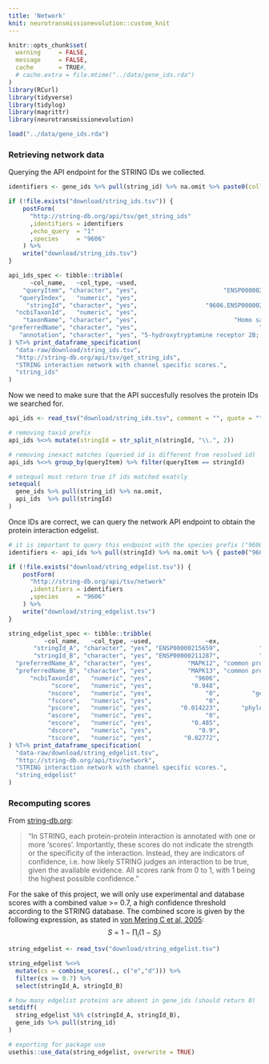 ```yaml
---
title: 'Network'
knit: neurotransmissionevolution::custom_knit
---
```

```r
knitr::opts_chunk$set(
  warning     = FALSE,
  message     = FALSE,
  cache       = TRUE#,
  # cache.extra = file.mtime("../data/gene_ids.rda")
)
library(RCurl)
library(tidyverse)
library(tidylog)
library(magrittr)
library(neurotransmissionevolution)

load("../data/gene_ids.rda")
```

### Retrieving network data
Querying the API endpoint for the STRING IDs we collected.
```r
identifiers <- gene_ids %>% pull(string_id) %>% na.omit %>% paste0(collapse="%0d")

if (!file.exists("download/string_ids.tsv")) {
    postForm(
      "http://string-db.org/api/tsv/get_string_ids"
      ,identifiers = identifiers
      ,echo_query  = "1"
      ,species     = "9606"
    ) %>%
    write("download/string_ids.tsv")
}
```
```r
api_ids_spec <- tibble::tribble(
      ~col_name,   ~col_type, ~used,                                      ~ex,                   ~desc,
    "queryItem", "character", "yes",                        "ENSP00000258400",          "queried term",
   "queryIndex",   "numeric", "yes",                                    "266", "index of queried term",
     "stringId", "character", "yes",                   "9606.ENSP00000258400",             "STRING ID",
  "ncbiTaxonId",   "numeric", "yes",                                   "9606",      "NCBI Taxonomy ID",
    "taxonName", "character", "yes",                           "Homo sapiens",          "species name",
"preferredName", "character", "yes",                                  "HTR2B",   "common protein name",
   "annotation", "character", "yes", "5-hydroxytryptamine receptor 2B; [...]",    "protein annotation"
) %T>% print_dataframe_specification(
  "data-raw/download/string_ids.tsv",
  "http://string-db.org/api/tsv/get_string_ids",
  "STRING interaction network with channel specific scores.",
  "string_ids"
)
```

Now we need to make sure that the API succesfully resolves the protein IDs we searched for.
```r
api_ids <- read_tsv("download/string_ids.tsv", comment = "", quote = "")

# removing taxid prefix
api_ids %<>% mutate(stringId = str_split_n(stringId, "\\.", 2))

# removing inexact matches (queried id is different from resolved id)
api_ids %<>% group_by(queryItem) %>% filter(queryItem == stringId)

# setequal must return true if ids matched exatcly
setequal(
  gene_ids %>% pull(string_id) %>% na.omit,
  api_ids  %>% pull(stringId)
)
```

Once IDs are correct, we can query the network API endpoint to obtain the protein interaction edgelist.
```r
# it is important to query this endpoint with the species prefix ("9606.")
identifiers <- api_ids %>% pull(stringId) %>% na.omit %>% { paste0("9606.", ., collapse="%0d") }

if (!file.exists("download/string_edgelist.tsv")) {
    postForm(
      "http://string-db.org/api/tsv/network"
      ,identifiers = identifiers
      ,species     = "9606"
    ) %>%
    write("download/string_edgelist.tsv")
}
```
```r
string_edgelist_spec <- tibble::tribble(
          ~col_name,   ~col_type, ~used,               ~ex,                             ~desc,
       "stringId_A", "character", "yes", "ENSP00000215659",           "STRING ID (protein A)",
       "stringId_B", "character", "yes", "ENSP00000211287",           "STRING ID (protein B)",
  "preferredName_A", "character", "yes",          "MAPK12", "common protein name (protein A)",
  "preferredName_B", "character", "yes",          "MAPK13", "common protein name (protein B)",
      "ncbiTaxonId",   "numeric", "yes",            "9606",                "NCBI Taxonomy ID",
            "score",   "numeric", "yes",           "0.948",                  "combined score",
           "nscore",   "numeric", "yes",               "0",         "gene neighborhood score",
           "fscore",   "numeric", "yes",               "0",               "gene fusion score",
           "pscore",   "numeric", "yes",        "0.014223",      "phylogenetic profile score",
           "ascore",   "numeric", "yes",               "0",              "coexpression score",
           "escore",   "numeric", "yes",           "0.485",              "experimental score",
           "dscore",   "numeric", "yes",             "0.9",                  "database score",
           "tscore",   "numeric", "yes",         "0.02772",                "textmining score"
) %T>% print_dataframe_specification(
  "data-raw/download/string_edgelist.tsv",
  "http://string-db.org/api/tsv/network",
  "STRING interaction network with channel specific scores.",
  "string_edgelist"
)
```

### Recomputing scores
From [string-db.org](https://string-db.org/cgi/info.pl?footer_active_subpage=scores):

> "In STRING, each protein-protein interaction is annotated with one or more 'scores'.
Importantly, these scores do not indicate the strength or the specificity of the interaction. Instead, they are indicators of confidence, i.e. how likely STRING judges an interaction to be true, given the available evidence. All scores rank from 0 to 1, with 1 being the highest possible confidence."

For the sake of this project, we will only use experimental and database scores with a combined value >= 0.7, a high confidence threshold according to the STRING database. The combined score is given by the following expression, as stated in [von Mering C et al, 2005](https://doi.org/10.1093/nar/gki005):
$$S\ =\ 1\ {-}\ {{\prod}_{i}}\left(1\ {-}\ S_{i}\right)$$
```r
string_edgelist <- read_tsv("download/string_edgelist.tsv")

string_edgelist %<>%
  mutate(cs = combine_scores(., c("e","d"))) %>%
  filter(cs >= 0.7) %>%
  select(stringId_A, stringId_B)

# how many edgelist proteins are absent in gene_ids (should return 0)
setdiff(
  string_edgelist %$% c(stringId_A, stringId_B),
  gene_ids %>% pull(string_id)
)

# exporting for package use
usethis::use_data(string_edgelist, overwrite = TRUE)
```
